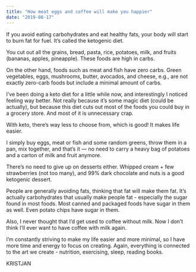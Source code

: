 ```yaml
---
title: "How meat eggs and coffee will make you happier"
date: "2019-08-17"
---
```


If you avoid eating carbohydrates and eat healthy fats, your body will start to burn fat for fuel. It’s called the ketogenic diet.

You cut out all the grains, bread, pasta, rice, potatoes, milk, and fruits (bananas, apples, pineapple). These foods are high in carbs.

On the other hand, foods such as meat and fish have zero carbs. Green vegetables, eggs, mushrooms, butter, avocados, and cheese, e.g., are not exactly zero-carb foods but include a minimal amount of carbs.

I’ve been doing a keto diet for a little while now, and interestingly I noticed feeling way better. Not really because it’s some magic diet (could be actually), but because this diet cuts out most of the foods you could buy in a grocery store. And most of it is unnecessary crap.

With keto, there’s way less to choose from, which is good! It makes life easier.

I simply buy eggs, meat or fish and some random greens, throw them in a pan, mix together, and that’s it — no need to carry a heavy bag of potatoes and a carton of milk and fruit anymore.

There’s no need to give up on desserts either. Whipped cream + few strawberries (not too many), and 99% dark chocolate and nuts is a good ketogenic dessert.

People are generally avoiding fats, thinking that fat will make them fat. It’s actually carbohydrates that usually make people fat - especially the sugar found in most foods. Most canned and packaged foods have sugar in them as well. Even potato chips have sugar in them.

Also, I never thought that I’d get used to coffee without milk. Now I don’t think I’ll ever want to have coffee with milk again.

I’m constantly striving to make my life easier and more minimal, so I have more time and energy to focus on creating. Again, everything is connected to the art we create - nutrition, exercising, sleep, reading books.

KRISTJAN
